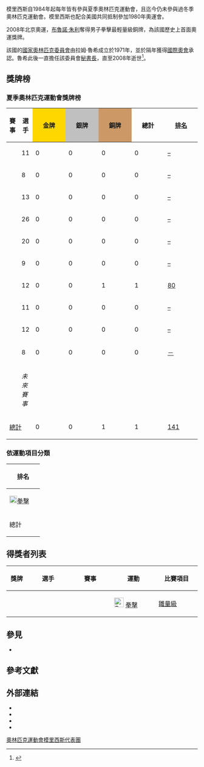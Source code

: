 {{Infobox Country Olympics|NOC=MRI|gold=0|silver=0|bronze=1}}

模里西斯自1984年起每年皆有參與夏季奧林匹克運動會，且迄今仍未參與過冬季奧林匹克運動會。模里西斯也配合美國共同抵制參加1980年奧運會。

2008年北京奧運，[[布魯諾·朱利|布魯諾·朱利]]奪得男子拳擊最輕量級銅牌，為該國歷史上首面奧運獎牌。

該國的[[國家奧林匹克委員會|國家奧林匹克委員會]]由拉姆·魯希成立於1971年，並於隔年獲得[[国际奥林匹克委员会|國際奧會]]承認。魯希此後一直擔任該委員會[[秘書長|秘書長]]，直至2008年逝世<ref name=cp>{{cite news |first=|last=|title=Former IOC member and FIFA executive Ram Ruhee dies at the age of 81|url=http://canadianpress.google.com/article/ALeqM5j9WEXJ4HiDIl1AJ5Rk4OB6rImr8w|work={{tsl|en|Canadian Press||Canadian Press}}|publisher=[[Google新闻|Google News]] |date=2008-10-22 |accessdate=2008-10-26}}{{dead link|date=November 2012|bot=Legobot}}</ref>。

==獎牌榜==
=== 夏季奧林匹克運動會獎牌榜 ===

{| class="wikitable" style="text-align:center; font-size:90%;"
|-
!賽事
!選手
|style="background:gold; width:4.5em; font-weight:bold;"|金牌
|style="background:silver; width:4.5em; font-weight:bold;"|銀牌
|style="background:#cc9966; width:4.5em; font-weight:bold;"|銅牌
!style="width:4.5em; font-weight:bold;"|總計
!style="width:4.5em; font-weight:bold;"|[[奧林匹克運動會獎牌榜|排名]]
|-
|align=left| {{GamesName|SOG|1984}} || 11 || 0 || 0 || 0 || 0 || [[1984年夏季奥林匹克运动会奖牌榜|–]]
|-
|align=left| {{GamesName|SOG|1988}} || 8 || 0 || 0 || 0 || 0 || [[1988年夏季奥林匹克运动会奖牌榜|–]]
|-
|align=left| {{GamesName|SOG|1992}} || 13 || 0 || 0 || 0 || 0 || [[1992年夏季奥林匹克运动会奖牌榜|–]]
|-
|align=left| {{GamesName|SOG|1996}} || 26 || 0 || 0 || 0 || 0 || [[1996年夏季奥林匹克运动会奖牌榜|–]]
|-
|align=left| {{GamesName|SOG|2000}} || 20 || 0 || 0 || 0 || 0 || [[2000年夏季奥林匹克运动会奖牌榜|–]]
|-
|align=left| {{GamesName|SOG|2004}} || 9 || 0 || 0 || 0 || 0 || [[2004年夏季奥林匹克运动会奖牌榜|–]]
|-
|align=left| {{GamesName|SOG|2008}} || 12 || 0 || 0 || 1 || 1 || [[2008年夏季奥林匹克运动会奖牌榜|80]]
|-
|align=left| {{GamesName|SOG|2012}} || 11 || 0 || 0 || 0 || 0 || [[2012年夏季奥林匹克运动会奖牌榜|–]]
|-
|align=left| {{GamesName|SOG|2016}} || 12 || 0 || 0 || 0 || 0 || [[2016年夏季奧林匹克運動會獎牌榜|–]]
|-
|align=left| {{GamesName|SOG|2020}} || 8 || 0 || 0 || 0 || 0 || [[2020年夏季奧林匹克運動會獎牌榜|－]]
|-
|align=left| {{GamesName|SOG|2024}} || colspan=6; rowspan=3 | ''未來賽事''
|-
|align=left| {{GamesName|SOG|2028}}
|-
|align=left| {{GamesName|SOG|2032}}
|-
!colspan=2| [[奥林匹克运动会奖牌统计|總計]] !! 0 !! 0 !! 1 !! 1 !! [[奥林匹克运动会奖牌统计|141]]
|}

=== 依運動項目分類 ===

{| {{MedalTable|type=運動}}
!style="width:4.5em; font-weight:bold;"|排名
|-
|align=left| [[File:Boxing_pictogram.svg|20px]][[夏季奧林匹克運動會拳擊比賽|拳擊]] || 0 || 0 || 1 || 1|| [[夏季奥林匹克运动会拳击比赛|67]]
|-
! 總計 || 0 || 0 || 1 || 1!! [[奥林匹克运动会奖牌统计|141]]
|}

== 得獎者列表 ==
{| class="wikitable sortable"
|-
!style="width:5em"| 獎牌
!style="width:15em"| 選手
!style="width:15em"| 賽事
!style="width:15em"| 運動
!style="width:15em"| 比賽項目
|-
| {{bronze medal}} || {{le|Bruno Julie|Bruno Julie}} || {{GamesName|SOG|2008}} || [[Image:Boxing_pictogram.svg|25px]] [[2008年夏季奧林匹克運動會拳擊比賽|拳擊]] || [[2008年夏季奧林匹克運動會拳擊雛量級比賽|雛量級]] 
|}

== 參見 ==
* {{tsl|en|Mauritius at the Paralympics|帕林匹克運動會模里西斯代表團}}

== 參考文獻 ==
{{reflist}}

== 外部連結 ==
* {{cite web |title=Mauritius |publisher=International Olympic Committee |url=http://www.olympic.org/mauritius |access-date=2017-03-27 |archive-date=2017-07-18 |archive-url=https://web.archive.org/web/20170718060016/http://www.olympic.org/mauritius |dead-url=no }}
* {{IOC medals|NOC=MRI}}
* {{cite web |title=Olympic Medal Winners |publisher=International Olympic Committee |url=http://www.olympic.org/athletes?search=1&countryname=mauritius |access-date=2017-03-27 |archive-date=2018-01-08 |archive-url=https://web.archive.org/web/20180108175249/https://www.olympic.org/athletes?search=1&countryname=mauritius |dead-url=no }}
* {{cite web |title=Mauritius |publisher=Sports-Reference.com |url=http://www.sports-reference.com/olympics/countries/MRI |deadurl=yes |archiveurl=https://web.archive.org/web/20160305001932/http://www.sports-reference.com/olympics/countries/MRI/ |archivedate=2016-03-05 |df= |access-date=2017-03-27 }}

{{Nations at the Olympics}}

[[Category:奧林匹克運動會模里西斯代表團|]]